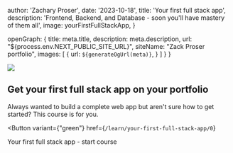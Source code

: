 
  author: 'Zachary Proser',
  date: '2023-10-18',
  title: 'Your first full stack app', 
  description: 'Frontend, Backend, and Database - soon you&apos;ll have mastery of them all',
  image: yourFirstFullStackApp, 
}

  openGraph: {
    title: meta.title,
    description: meta.description,
    url: "${process.env.NEXT_PUBLIC_SITE_URL}", 
    siteName: "Zack Proser portfolio",
    images: [
      {
        url: `${generateOgUrl(meta)}`,
      }
    ]
  }
}


<Image width={1200} height={600} src={yourFirstFullStackApp.src} />

## Get your first full stack app on your portfolio

Always wanted to build a complete web app but aren't sure how to get started? This course is for you.

<Button 
  variant={"green"}
  href={`/learn/your-first-full-stack-app/0`}
>
Your first full stack app - start course
</Button>


